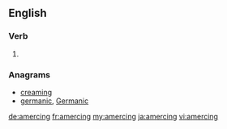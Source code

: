 ==English==

===Verb===
{{head|en|present participle}}

# {{present participle of|amerce|lang=en|nocat=1}}

===Anagrams===
* [[creaming#English|creaming]]
* [[germanic#English|germanic]], [[Germanic#English|Germanic]]

[[de:amercing]]
[[fr:amercing]]
[[my:amercing]]
[[ja:amercing]]
[[vi:amercing]]